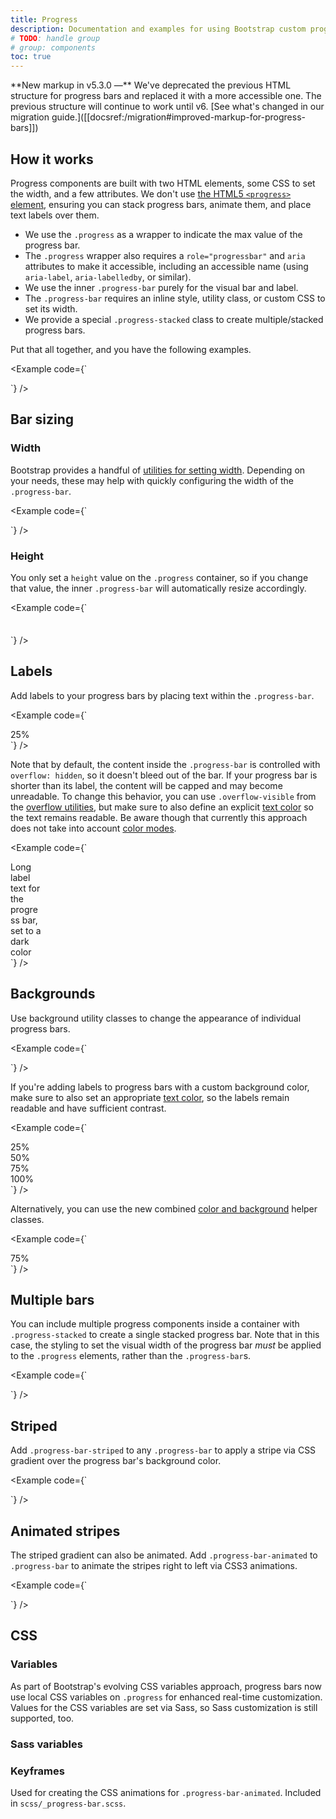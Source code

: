 ```yaml
---
title: Progress
description: Documentation and examples for using Bootstrap custom progress bars featuring support for stacked bars, animated backgrounds, and text labels.
# TODO: handle group
# group: components
toc: true
---
```


<Callout>
**New markup in v5.3.0 —** We've deprecated the previous HTML structure for progress bars and replaced it with a more accessible one. The previous structure will continue to work until v6. [See what's changed in our migration guide.]([[docsref:/migration#improved-markup-for-progress-bars]])
</Callout>

## How it works

Progress components are built with two HTML elements, some CSS to set the width, and a few attributes. We don't use [the HTML5 `<progress>` element](https://developer.mozilla.org/en-US/docs/Web/HTML/Element/progress), ensuring you can stack progress bars, animate them, and place text labels over them.

- We use the `.progress` as a wrapper to indicate the max value of the progress bar.
- The `.progress` wrapper also requires a `role="progressbar"` and `aria` attributes to make it accessible, including an accessible name (using `aria-label`, `aria-labelledby`, or similar).
- We use the inner `.progress-bar` purely for the visual bar and label.
- The `.progress-bar` requires an inline style, utility class, or custom CSS to set its width.
- We provide a special `.progress-stacked` class to create multiple/stacked progress bars.

Put that all together, and you have the following examples.

<Example code={`<div class="progress" role="progressbar" aria-label="Basic example" aria-valuenow="0" aria-valuemin="0" aria-valuemax="100">
  <div class="progress-bar" style="width: 0%"></div>
</div>
<div class="progress" role="progressbar" aria-label="Basic example" aria-valuenow="25" aria-valuemin="0" aria-valuemax="100">
  <div class="progress-bar" style="width: 25%"></div>
</div>
<div class="progress" role="progressbar" aria-label="Basic example" aria-valuenow="50" aria-valuemin="0" aria-valuemax="100">
  <div class="progress-bar" style="width: 50%"></div>
</div>
<div class="progress" role="progressbar" aria-label="Basic example" aria-valuenow="75" aria-valuemin="0" aria-valuemax="100">
  <div class="progress-bar" style="width: 75%"></div>
</div>
<div class="progress" role="progressbar" aria-label="Basic example" aria-valuenow="100" aria-valuemin="0" aria-valuemax="100">
  <div class="progress-bar" style="width: 100%"></div>
</div>`} />

## Bar sizing

### Width

Bootstrap provides a handful of [utilities for setting width]([[docsref:/utilities/sizing]]). Depending on your needs, these may help with quickly configuring the width of the `.progress-bar`.

<Example code={`<div class="progress" role="progressbar" aria-label="Basic example" aria-valuenow="75" aria-valuemin="0" aria-valuemax="100">
  <div class="progress-bar w-75"></div>
</div>`} />

### Height

You only set a `height` value on the `.progress` container, so if you change that value, the inner `.progress-bar` will automatically resize accordingly.

<Example code={`<div class="progress" role="progressbar" aria-label="Example 1px high" aria-valuenow="25" aria-valuemin="0" aria-valuemax="100" style="height: 1px">
  <div class="progress-bar" style="width: 25%"></div>
</div>
<div class="progress" role="progressbar" aria-label="Example 20px high" aria-valuenow="25" aria-valuemin="0" aria-valuemax="100" style="height: 20px">
  <div class="progress-bar" style="width: 25%"></div>
</div>`} />

## Labels

Add labels to your progress bars by placing text within the `.progress-bar`.

<Example code={`<div class="progress" role="progressbar" aria-label="Example with label" aria-valuenow="25" aria-valuemin="0" aria-valuemax="100">
  <div class="progress-bar" style="width: 25%">25%</div>
</div>`} />

Note that by default, the content inside the `.progress-bar` is controlled with `overflow: hidden`, so it doesn't bleed out of the bar. If your progress bar is shorter than its label, the content will be capped and may become unreadable. To change this behavior, you can use `.overflow-visible` from the [overflow utilities]([[docsref:/utilities/overflow]]), but make sure to also define an explicit [text color]([[docsref:/utilities/colors#colors]]) so the text remains readable. Be aware though that currently this approach does not take into account [color modes]([[docsref:/customize/color-modes]]).

<Example code={`<div class="progress" role="progressbar" aria-label="Example with label" aria-valuenow="10" aria-valuemin="0" aria-valuemax="100">
  <div class="progress-bar overflow-visible text-dark" style="width: 10%">Long label text for the progress bar, set to a dark color</div>
</div>`} />

## Backgrounds

Use background utility classes to change the appearance of individual progress bars.

<Example code={`<div class="progress" role="progressbar" aria-label="Success example" aria-valuenow="25" aria-valuemin="0" aria-valuemax="100">
  <div class="progress-bar bg-success" style="width: 25%"></div>
</div>
<div class="progress" role="progressbar" aria-label="Info example" aria-valuenow="50" aria-valuemin="0" aria-valuemax="100">
  <div class="progress-bar bg-info" style="width: 50%"></div>
</div>
<div class="progress" role="progressbar" aria-label="Warning example" aria-valuenow="75" aria-valuemin="0" aria-valuemax="100">
  <div class="progress-bar bg-warning" style="width: 75%"></div>
</div>
<div class="progress" role="progressbar" aria-label="Danger example" aria-valuenow="100" aria-valuemin="0" aria-valuemax="100">
  <div class="progress-bar bg-danger" style="width: 100%"></div>
</div>`} />

<Callout name="warning-color-assistive-technologies" />

If you're adding labels to progress bars with a custom background color, make sure to also set an appropriate [text color]([[docsref:/utilities/colors#colors]]), so the labels remain readable and have sufficient contrast.

<Example code={`<div class="progress" role="progressbar" aria-label="Success example" aria-valuenow="25" aria-valuemin="0" aria-valuemax="100">
  <div class="progress-bar bg-success" style="width: 25%">25%</div>
</div>
<div class="progress" role="progressbar" aria-label="Info example" aria-valuenow="50" aria-valuemin="0" aria-valuemax="100">
  <div class="progress-bar bg-info text-dark" style="width: 50%">50%</div>
</div>
<div class="progress" role="progressbar" aria-label="Warning example" aria-valuenow="75" aria-valuemin="0" aria-valuemax="100">
  <div class="progress-bar bg-warning text-dark" style="width: 75%">75%</div>
</div>
<div class="progress" role="progressbar" aria-label="Danger example" aria-valuenow="100" aria-valuemin="0" aria-valuemax="100">
  <div class="progress-bar bg-danger" style="width: 100%">100%</div>
</div>`} />

Alternatively, you can use the new combined [color and background]([[docsref:/helpers/color-background]]) helper classes.

<Example code={`<div class="progress" role="progressbar" aria-label="Warning example" aria-valuenow="75" aria-valuemin="0" aria-valuemax="100">
  <div class="progress-bar text-bg-warning" style="width: 75%">75%</div>
</div>`} />

## Multiple bars

You can include multiple progress components inside a container with `.progress-stacked` to create a single stacked progress bar. Note that in this case, the styling to set the visual width of the progress bar *must* be applied to the `.progress` elements, rather than the `.progress-bar`s.

<Example code={`<div class="progress-stacked">
  <div class="progress" role="progressbar" aria-label="Segment one" aria-valuenow="15" aria-valuemin="0" aria-valuemax="100" style="width: 15%">
    <div class="progress-bar"></div>
  </div>
  <div class="progress" role="progressbar" aria-label="Segment two" aria-valuenow="30" aria-valuemin="0" aria-valuemax="100" style="width: 30%">
    <div class="progress-bar bg-success"></div>
  </div>
  <div class="progress" role="progressbar" aria-label="Segment three" aria-valuenow="20" aria-valuemin="0" aria-valuemax="100" style="width: 20%">
    <div class="progress-bar bg-info"></div>
  </div>
</div>`} />

## Striped

Add `.progress-bar-striped` to any `.progress-bar` to apply a stripe via CSS gradient over the progress bar's background color.

<Example code={`<div class="progress" role="progressbar" aria-label="Default striped example" aria-valuenow="10" aria-valuemin="0" aria-valuemax="100">
  <div class="progress-bar progress-bar-striped" style="width: 10%"></div>
</div>
<div class="progress" role="progressbar" aria-label="Success striped example" aria-valuenow="25" aria-valuemin="0" aria-valuemax="100">
  <div class="progress-bar progress-bar-striped bg-success" style="width: 25%"></div>
</div>
<div class="progress" role="progressbar" aria-label="Info striped example" aria-valuenow="50" aria-valuemin="0" aria-valuemax="100">
  <div class="progress-bar progress-bar-striped bg-info" style="width: 50%"></div>
</div>
<div class="progress" role="progressbar" aria-label="Warning striped example" aria-valuenow="75" aria-valuemin="0" aria-valuemax="100">
  <div class="progress-bar progress-bar-striped bg-warning" style="width: 75%"></div>
</div>
<div class="progress" role="progressbar" aria-label="Danger striped example" aria-valuenow="100" aria-valuemin="0" aria-valuemax="100">
  <div class="progress-bar progress-bar-striped bg-danger" style="width: 100%"></div>
</div>`} />

## Animated stripes

The striped gradient can also be animated. Add `.progress-bar-animated` to `.progress-bar` to animate the stripes right to left via CSS3 animations.

<Example code={`<div class="progress" role="progressbar" aria-label="Animated striped example" aria-valuenow="75" aria-valuemin="0" aria-valuemax="100">
  <div class="progress-bar progress-bar-striped progress-bar-animated" style="width: 75%"></div>
</div>`} />

## CSS

### Variables

<AddedIn version="5.2.0" />

As part of Bootstrap's evolving CSS variables approach, progress bars now use local CSS variables on `.progress` for enhanced real-time customization. Values for the CSS variables are set via Sass, so Sass customization is still supported, too.

<ScssDocs name="progress-css-vars" file="scss/_progress.scss" />

### Sass variables

<ScssDocs name="progress-variables" file="scss/_variables.scss" />

### Keyframes

Used for creating the CSS animations for `.progress-bar-animated`. Included in `scss/_progress-bar.scss`.

<ScssDocs name="progress-keyframes" file="scss/_progress.scss" />
